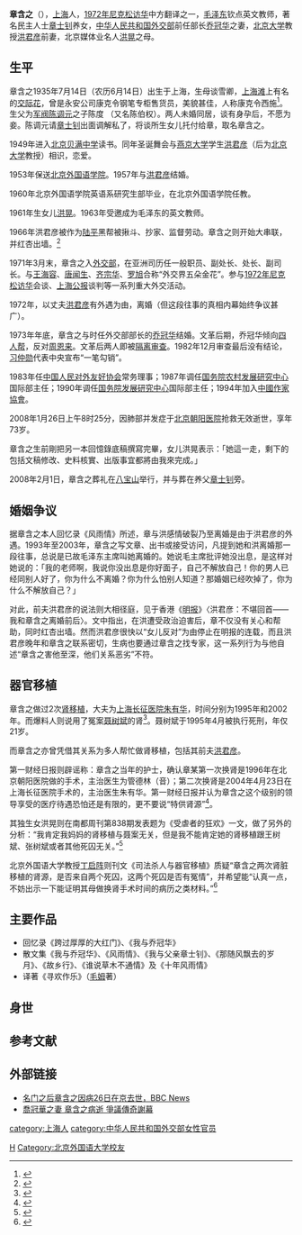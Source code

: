 {{Infobox_Person
| name           = 章含之
|occupation= 
| period         = 
|birth_name= 
| sex            = 女
| english_names  = 
|birth_date= 1935年7月14日 
|birth_place= {{ROC-1928}}[[上海市_(中華民國)|上海市]]
|death_date= 2008年1月26日（72岁）
|death_place= {{PRC}}[[北京|北京]][[北京朝阳医院|北京朝阳医院]]
| native_place   = 
| nationality    = {{PRC}}
| residence      = 
| party          = 
| religion       = 
| spouse         = [[洪君彦|洪君彦]]<br>（1957-1972，一女[[洪晃|洪晃]]）<br> [[乔冠华|乔冠华]]<br>（1973-1983）
| parents        = 陈度 （陈伯权）<br>谈雪卿
| relatives      = [[章士钊|章士钊]]（养父）<br> [[陈调元|陈调元]]（亲祖父）
| educate        = {{Flagicon|ROC|1928}} 北京贝满中学<br>{{flagicon|PRC}} [[北京外国语大学|北京外國語學院]]英语系研究生部
| profession     = 英语
| past           = [[北京外国语大学|北京外國語學院]]英語系教師<br>[[外交部|外交部]]亞洲司處長、副司長<br>[[中國人民對外友好協會|中國人民對外友好協會]]常務理事<br>[[中华人民共和国国务院|國務院]]農村發展研究中心國際部主任<br>[[國務院發展研究中心|國務院發展研究中心]]國際合作部主任、譯審<br>中國作家協會成员
| work           = 
| award          = 
}}
'''章含之'''（{{bd|1935年|7月14日|2008年|1月26日}}），[[上海市|上海]]人，[[1972年尼克松访华|1972年尼克松访华]]中方翻译之一，[[毛泽东|毛泽东]]钦点英文教师，著名民主人士[[章士钊|章士钊]]养女，[[中华人民共和国外交部|中华人民共和国外交部]]前任部长[[乔冠华|乔冠华]]之妻，[[北京大学|北京大学]]教授[[洪君彦|洪君彦]]前妻，北京媒体业名人[[洪晃|洪晃]]之母。

== 生平 ==
章含之1935年7月14日（农历6月14日）出生于上海，生母谈雪卿，[[上海滩|上海滩]]上有名的[[交际花|交际花]]，曾是永安公司康克令钢笔专柜售货员，美貌甚佳，人称康克令西施<ref>
{{cite web|title=何东之洪晃与“康克令小姐”|url=http://women.sohu.com/42/30/article212493042.shtml|date=2003年8月26日|dead-url=yes|access-date=2011年1月7日|archive-url=https://web.archive.org/web/20100611021046/http://women.sohu.com/42/30/article212493042.shtml|archive-date=2010年6月11日}}
</ref>。生父为[[军阀|军阀]][[陈调元|陈调元]]之子陈度 （又名陈伯权）。两人未婚同居，谈有身孕后，不愿为妾。陈调元请[[章士钊|章士钊]]出面调解私了，将谈所生女儿托付给章，取名章含之。

1949年进入[[北京市第一六六中学|北京贝满中学]]读书。同年圣诞舞会与[[燕京大学|燕京大学]]学生[[洪君彦|洪君彦]]（后为[[北京大学|北京大学]]教授）相识，恋爱。

1953年保送[[北京外国语学院|北京外国语学院]]。1957年与[[洪君彦|洪君彦]]结婚。

1960年北京外国语学院英语系研究生部毕业，在北京外国语学院任教。

1961年生女儿[[洪晃|洪晃]]。1963年受邀成为毛泽东的英文教师。

1966年洪君彦被作为[[陆平|陆平]]黑帮被揪斗、抄家、监督劳动。章含之则开始大串联，并红杏出墙。<ref name="《我和章含之离婚前后》作者：洪君彦">{{Cite web|title=洪君彦：“我和章含之离婚前后”_凤凰周刊_新浪博客|url=http://blog.sina.com.cn/s/blog_4b8bd145010095i4.html|accessdate=2020-10-28|work=blog.sina.com.cn|archive-date=2019-06-05|archive-url=https://web.archive.org/web/20190605220755/http://blog.sina.com.cn/s/blog_4b8bd145010095i4.html|dead-url=no}}</ref>

1971年3月末，章含之入[[外交部|外交部]]，在亚洲司历任一般职员、副处长、处长、副司长。与[[王海容|王海容]]、[[唐闻生|唐闻生]]、[[齐宗华|齐宗华]]、[[罗旭_(外交部)|罗旭]]合称“外交界五朵金花”。参与[[1972年尼克松访华|1972年尼克松访华]]会谈、[[上海公报|上海公报]]谈判等一系列重大外交活动。

1972年，以丈夫[[洪君彦|洪君彦]]有外遇为由，离婚（但这段往事的真相内幕始终争议甚广）。

1973年年底，章含之与时任外交部部长的[[乔冠华|乔冠华]]结婚。文革后期，乔冠华倾向[[四人帮|四人帮]]，反对[[周恩来|周恩来]]。文革后两人即被[[隔离审查|隔离审查]]。1982年12月审查最后没有结论，[[习仲勋|习仲勋]]代表中央宣布“一笔勾销”。

1983年任[[中国人民对外友好协会|中国人民对外友好协会]]常务理事；1987年调任[[国务院农村发展研究中心|国务院农村发展研究中心]]国际部主任；1990年调任[[国务院发展研究中心|国务院发展研究中心]]国际部主任；1994年加入[[中国作家协会|中國作家協會]]。

2008年1月26日上午8时25分，因肺部并发症于[[北京朝阳医院|北京朝阳医院]]抢救无效逝世，享年73岁。

章含之生前剛把另一本回憶錄底稿撰寫完畢，女儿洪晃表示：「她這一走，剩下的包括文稿修改、史料核實、出版事宜都將由我來完成。」

2008年2月1日，章含之葬礼在[[八宝山|八宝山]]举行，并与葬在养父[[章士钊|章士钊]]旁。

== 婚姻争议 ==
据章含之本人回忆录《风雨情》所述，章与洪感情破裂乃至离婚是由于洪君彦的外遇。1993年至2003年，章含之写文章、出书或接受访问，凡提到她和洪离婚那一段往事，总说是已故毛泽东主席叫她离婚的。她说毛主席批评她没出息，是这样对她说的：「我的老师啊，我说你没出息是你好面子，自己不解放自己！你的男人已经同别人好了，你为什么不离婚？你为什么怕别人知道？那婚姻已经吹掉了，你为什么不解放自己？」

对此，前夫洪君彦的说法则大相径庭，见于香港《[[明报|明报]]》〈洪君彦：不堪回首——我和章含之离婚前后〉。文中指出，在洪遭受政治迫害后，章不仅没有关心和帮助，同时红杏出墙。然而洪君彦很快以“女儿反对”为由停止在明报的连载，而且洪君彦晚年和章含之联系密切，生病也要通过章含之找专家，这一系列行为与他自述“章含之害他至深，他们关系恶劣”不符。

== 器官移植 ==

章含之做过2次[[肾移植|肾移植]]，大夫为[[上海长征医院|上海长征医院]][[朱有华|朱有华]]，时间分别为1995年和2002年。而爆料人则说用了冤案[[聂树斌|聂树斌]]的肾<ref>{{cite news |url=http://hk.apple.nextmedia.com/international/art/20141217/18971956 |title=河北青年姦殺案翻案或有內情 中共名媛換腎　疑來自含冤死囚 |publisher=[[新浪微博|新浪微博]]/《[[蘋果日報_(香港)|蘋果日報]]》 |language=zh-hant |date=2014-12-17 |accessdate=2014-12-17 |archive-date=2017-09-25 |archive-url=https://web.archive.org/web/20170925164312/http://hk.apple.nextmedia.com/international/art/20141217/18971956 |dead-url=no }}</ref>。聂树斌于1995年4月被执行死刑，年仅21岁。

而章含之亦曾凭借其关系为多人帮忙做肾移植，包括其前夫[[洪君彦|洪君彦]]。

第一财经日报则辟谣称：章含之当年的护士，确认章某第一次换肾是1996年在北京朝阳医院做的手术，主治医生为管德林（音）；第二次换肾是2004年4月23日在上海长征医院手术的，主治医生朱有华。第一财经日报并认为章含之这个级别的领导享受的医疗待遇恐怕还是有限的，更不要说“特供肾源”<ref>{{Cite web |url=http://www.yicai.com/news/2014/12/4053857.html |title=章含之肾源谣言可破 |access-date=2014-12-18 |archive-date=2015-04-30 |archive-url=https://web.archive.org/web/20150430035832/http://www.yicai.com/news/2014/12/4053857.html |dead-url=no }}</ref>。

其独生女洪晃则在南都周刊第838期发表题为《受虐者的狂欢》一文，做了另外的分析：“我肯定我妈妈的肾移植与聂案无关，但是我不能肯定她的肾移植跟王树斌、张树斌或者其他死囚无关。”<ref>{{Cite web|title=洪晃：母亲肾移植与聂树斌冤案无关_新闻_腾讯网|url=https://news.qq.com/a/20141231/045780.htm|accessdate=2020-10-28|work=news.qq.com|archive-date=2020-10-31|archive-url=https://web.archive.org/web/20201031150402/https://news.qq.com/a/20141231/045780.htm|dead-url=no}}</ref>

北京外国语大学教授[[丁启阵|丁启阵]]则刊文《司法杀人与器官移植》质疑“章含之两次肾脏移植的肾源，是否来自两个死囚，这两个死囚是否有冤情”，并希望能“认真一点，不妨出示一下能证明其母做换肾手术时间的病历之类材料。”<ref>{{cite news|url=http://cul.qq.com/a/20150103/004966.htm|title=丁启阵：司法杀人与器官移植|accessdate=2015-01-04|archiveurl=https://web.archive.org/web/20150104043918/http://cul.qq.com/a/20150103/004966.htm|archivedate=2015-01-04|deadurl=yes}}</ref>

== 主要作品 ==
* 回忆录《跨过厚厚的大红门》、《我与乔冠华》
* 散文集《我与乔冠华》、《风雨情》、《我与父亲章士钊》、《那随风飘去的岁月》、《故乡行》、《谁说草木不通情》及《十年风雨情》
* 译著《寻欢作乐》（[[威廉·萨默塞特·毛姆|毛姆]]著）

== 身世 ==
{{章含之家族}}

== 参考文献 ==
{{Reflist}}

== 外部链接 ==
* [http://news.bbc.co.uk/chinese/simp/hi/newsid_7210000/newsid_7211800/7211863.stm 名门之后章含之因病26日在京去世，BBC News] {{Wayback|url=http://news.bbc.co.uk/chinese/simp/hi/newsid_7210000/newsid_7211800/7211863.stm |date=20210226135215 }}
* [https://web.archive.org/web/20080130145157/http://news.chinatimes.com/2007Cti/2007Cti-News/2007Cti-News-Content/0,4521,110505+112008012800058,00.html 喬冠華之妻 章含之病逝 爭議傳奇謝幕]

{{Authority control}}
{{DEFAULTSORT:Zhang章}}
[[Category:章姓|H]]
[[category:上海人|category:上海人]]
[[Category:北京外国语大学校友|Category:北京外国语大学校友]]
[[category:中华人民共和国外交部女性官员|category:中华人民共和国外交部女性官员]]